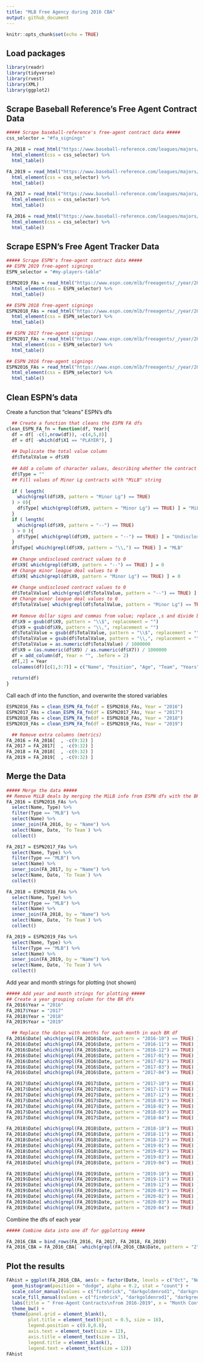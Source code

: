 ---
title: "MLB Free Agency during 2016 CBA"
output: github_document
---

```{r setup, include = FALSE}
knitr::opts_chunk$set(echo = TRUE)
```

## Load packages

```{r include = TRUE, warning = FALSE, echo = TRUE, message = FALSE}
library(readr)
library(tidyverse)
library(rvest)
library(XML)
library(ggplot2)
```

## Scrape Baseball Reference's Free Agent Contract Data

```{r include = TRUE, warning = FALSE, echo = TRUE, message = FALSE}
##### Scrape baseball-reference's free-agent contract data #####
css_selector = "#fa_signings"

FA_2018 = read_html("https://www.baseball-reference.com/leagues/majors/2018-free-agents.shtml") %>% 
  html_element(css = css_selector) %>%
  html_table()

FA_2019 = read_html("https://www.baseball-reference.com/leagues/majors/2019-free-agents.shtml") %>% 
  html_element(css = css_selector) %>%
  html_table()

FA_2017 = read_html("https://www.baseball-reference.com/leagues/majors/2017-free-agents.shtml") %>% 
  html_element(css = css_selector) %>%
  html_table()

FA_2016 = read_html("https://www.baseball-reference.com/leagues/majors/2016-free-agents.shtml") %>% 
  html_element(css = css_selector) %>%
  html_table()
```

## Scrape ESPN's Free Agent Tracker Data

```{r include = TRUE, warning = FALSE, echo = TRUE, message = FALSE}
##### Scrape ESPN's free-agent contract data #####
## ESPN 2019 free-agent signings
ESPN_selector = "#my-players-table"

ESPN2019_FAs = read_html("https://www.espn.com/mlb/freeagents/_/year/2019/type/signed") %>%
  html_element(css = ESPN_selector) %>%
  html_table()

## ESPN 2018 free-agent signings
ESPN2018_FAs = read_html("https://www.espn.com/mlb/freeagents/_/year/2018/type/signed") %>%
  html_element(css = ESPN_selector) %>%
  html_table()

## ESPN 2017 free-agent signings
ESPN2017_FAs = read_html("https://www.espn.com/mlb/freeagents/_/year/2017/type/signed") %>%
  html_element(css = ESPN_selector) %>%
  html_table()

## ESPN 2016 free-agent signings
ESPN2016_FAs = read_html("https://www.espn.com/mlb/freeagents/_/year/2016/type/signed") %>%
  html_element(css = ESPN_selector) %>%
  html_table()
```

## Clean ESPN's data

Create a function that "cleans" ESPN's dfs
```{r include = TRUE, warning = FALSE, echo = FALSE, message = FALSE}
  ## Create a function that cleans the ESPN FA dfs
clean_ESPN_FA_fn = function(df, Year){
  df = df[ -c(1,nrow(df)), -c(4,5,8)]
  df = df[ -which(df$X1 == "PLAYER"), ]
  
  ## Duplicate the total value column
  df$TotalValue = df$X9
  
  ## Add a column of character values, describing whether the contract was a minors contract
  df$Type = ""
  ## Fill values of Minor Lg contracts with "MiLB" string
  
  if ( length(
    which(grepl(df$X9, pattern = "Minor Lg") == TRUE)
  ) > 0){
    df$Type[ which(grepl(df$X9, pattern = "Minor Lg") == TRUE) ] = "MiLB"
  } 
  if ( length(
    which(grepl(df$X9, pattern = "--") == TRUE) 
  ) > 0 ){
    df$Type[ which(grepl(df$X9, pattern = "--") == TRUE) ] = "Undisclosed"
  }
  df$Type[ which(grepl(df$X9, pattern = "\\,") == TRUE) ] = "MLB"
  
  ## Change undisclosed contract values to 0
  df$X9[ which(grepl(df$X9, pattern = "--") == TRUE) ] = 0
  ## Change minor league deal values to 0
  df$X9[ which(grepl(df$X9, pattern = "Minor Lg") == TRUE) ] = 0
  
  ## Change undisclosed contract values to 0
  df$TotalValue[ which(grepl(df$TotalValue, pattern = "--") == TRUE) ] = 0
  ## Change minor league deal values to 0
  df$TotalValue[ which(grepl(df$TotalValue, pattern = "Minor Lg") == TRUE) ] = 0
  
  ## Remove dollar signs and commas from value; replace ,s and divide by 1M to display values in terms of millions of dollars
  df$X9 = gsub(df$X9, pattern = "\\$", replacement = "")
  df$X9 = gsub(df$X9, pattern = "\\,", replacement = "")
  df$TotalValue = gsub(df$TotalValue, pattern = "\\$", replacement = "")
  df$TotalValue = gsub(df$TotalValue, pattern = "\\,", replacement = "")
  df$TotalValue = as.numeric(df$TotalValue) / 1000000
  df$X9 = (as.numeric(df$X9) / as.numeric(df$X7)) / 1000000
  df = add_column(df, Year = "", .before = 2)
  df[,2] = Year
  colnames(df)[c(1,3:7)] = c("Name", "Position", "Age", "Team", "Years", "AAV")
  
  return(df)
}
```

Call each df into the function, and overwrite the stored variables
```{r include = TRUE, warning = FALSE, echo = TRUE, message = FALSE}

ESPN2016_FAs = clean_ESPN_FA_fn(df = ESPN2016_FAs, Year = "2016")
ESPN2017_FAs = clean_ESPN_FA_fn(df = ESPN2017_FAs, Year = "2017")
ESPN2018_FAs = clean_ESPN_FA_fn(df = ESPN2018_FAs, Year = "2018")
ESPN2019_FAs = clean_ESPN_FA_fn(df = ESPN2019_FAs, Year = "2019")

  ## Remove extra columns (metrics)
FA_2016 = FA_2016[  , -c(9:32) ]
FA_2017 = FA_2017[  , -c(9:32) ]
FA_2018 = FA_2018[  , -c(9:32) ]
FA_2019 = FA_2019[  , -c(9:32) ]
```

## Merge the Data

```{r include = TRUE, warning = FALSE, echo = TRUE, message = FALSE}
##### Merge the data #####
## Remove MiLB deals by merging the MiLB info from ESPN dfs with the BR dfs
FA_2016 = ESPN2016_FAs %>%
  select(Name, Type) %>%
  filter(Type == "MLB") %>%
  select(Name) %>%
  inner_join(FA_2016, by = "Name") %>%
  select(Name, Date, `To Team`) %>%
  collect()

FA_2017 = ESPN2017_FAs %>%
  select(Name, Type) %>%
  filter(Type == "MLB") %>%
  select(Name) %>%
  inner_join(FA_2017, by = "Name") %>%
  select(Name, Date, `To Team`) %>%
  collect()

FA_2018 = ESPN2018_FAs %>%
  select(Name, Type) %>%
  filter(Type == "MLB") %>%
  select(Name) %>%
  inner_join(FA_2018, by = "Name") %>%
  select(Name, Date, `To Team`) %>%
  collect()

FA_2019 = ESPN2019_FAs %>%
  select(Name, Type) %>%
  filter(Type == "MLB") %>%
  select(Name) %>%
  inner_join(FA_2019, by = "Name") %>%
  select(Name, Date, `To Team`) %>%
  collect()
```

Add year and month strings for plotting (not shown)
```{r include = FALSE, warning = FALSE, echo = FALSE, message = FALSE}
##### Add year and month strings for plotting #####
## Create a year grouping column for the BR dfs
FA_2016$Year = "2016"
FA_2017$Year = "2017"
FA_2018$Year = "2018"
FA_2019$Year = "2019"

  ## Replace the dates with months for each month in each BR df
FA_2016$Date[ which(grepl(FA_2016$Date, pattern = "2016-10") == TRUE) ] = "Oct"
FA_2016$Date[ which(grepl(FA_2016$Date, pattern = "2016-11") == TRUE) ] = "Nov"
FA_2016$Date[ which(grepl(FA_2016$Date, pattern = "2016-12") == TRUE) ] = "Dec"
FA_2016$Date[ which(grepl(FA_2016$Date, pattern = "2017-01") == TRUE) ] = "Jan"
FA_2016$Date[ which(grepl(FA_2016$Date, pattern = "2017-02") == TRUE) ] = "Feb"
FA_2016$Date[ which(grepl(FA_2016$Date, pattern = "2017-03") == TRUE) ] = "Mar"
FA_2016$Date[ which(grepl(FA_2016$Date, pattern = "2017-04") == TRUE) ] = "Apr"

FA_2017$Date[ which(grepl(FA_2017$Date, pattern = "2017-10") == TRUE) ] = "Oct"
FA_2017$Date[ which(grepl(FA_2017$Date, pattern = "2017-11") == TRUE) ] = "Nov"
FA_2017$Date[ which(grepl(FA_2017$Date, pattern = "2017-12") == TRUE) ] = "Dec"
FA_2017$Date[ which(grepl(FA_2017$Date, pattern = "2018-01") == TRUE) ] = "Jan"
FA_2017$Date[ which(grepl(FA_2017$Date, pattern = "2018-02") == TRUE) ] = "Feb"
FA_2017$Date[ which(grepl(FA_2017$Date, pattern = "2018-03") == TRUE) ] = "Mar"
FA_2017$Date[ which(grepl(FA_2017$Date, pattern = "2018-04") == TRUE) ] = "Apr"

FA_2018$Date[ which(grepl(FA_2018$Date, pattern = "2018-10") == TRUE) ] = "Oct"
FA_2018$Date[ which(grepl(FA_2018$Date, pattern = "2018-11") == TRUE) ] = "Nov"
FA_2018$Date[ which(grepl(FA_2018$Date, pattern = "2018-12") == TRUE) ] = "Dec"
FA_2018$Date[ which(grepl(FA_2018$Date, pattern = "2019-01") == TRUE) ] = "Jan"
FA_2018$Date[ which(grepl(FA_2018$Date, pattern = "2019-02") == TRUE) ] = "Feb"
FA_2018$Date[ which(grepl(FA_2018$Date, pattern = "2019-03") == TRUE) ] = "Mar"
FA_2018$Date[ which(grepl(FA_2018$Date, pattern = "2019-04") == TRUE) ] = "Apr"

FA_2019$Date[ which(grepl(FA_2019$Date, pattern = "2019-10") == TRUE) ] = "Oct"
FA_2019$Date[ which(grepl(FA_2019$Date, pattern = "2019-11") == TRUE) ] = "Nov"
FA_2019$Date[ which(grepl(FA_2019$Date, pattern = "2019-12") == TRUE) ] = "Dec"
FA_2019$Date[ which(grepl(FA_2019$Date, pattern = "2020-01") == TRUE) ] = "Jan"
FA_2019$Date[ which(grepl(FA_2019$Date, pattern = "2020-02") == TRUE) ] = "Feb"
FA_2019$Date[ which(grepl(FA_2019$Date, pattern = "2020-03") == TRUE) ] = "Mar"
FA_2019$Date[ which(grepl(FA_2019$Date, pattern = "2020-04") == TRUE) ] = "Apr"
```

Combine the dfs of each year
```{r include = TRUE, warning = FALSE, echo = TRUE, message = FALSE}
##### Combine data into one df for ggplotting ##### 

FA_2016_CBA = bind_rows(FA_2016, FA_2017, FA_2018, FA_2019)
FA_2016_CBA = FA_2016_CBA[ -which(grepl(FA_2016_CBA$Date, pattern = "2") == TRUE), ]
```

## Plot the results

```{r include = TRUE, warning = FALSE, echo = TRUE, message = FALSE, render = TRUE}

FAhist = ggplot(FA_2016_CBA, aes(x = factor(Date, levels = c("Oct", "Nov", "Dec", "Jan", "Feb", "Mar", "Apr")), color = Year, fill = Year)) +
  geom_histogram(position = "dodge", alpha = 0.2, stat = "count") +
  scale_color_manual(values = c("firebrick", "darkgoldenrod1", "darkgreen", "navyblue")) +
  scale_fill_manual(values = c("firebrick", "darkgoldenrod1", "darkgreen", "navyblue")) +
  labs(title = " Free-Agent Contracts\nfrom 2016-2019", x = "Month Contract was Signed", y = "Number of Contracts", hjust = 0.5) +
  theme_bw() +
  theme(panel.grid = element_blank(),
        plot.title = element_text(hjust = 0.5, size = 16),
        legend.position = c(0.8,0.8),
        axis.text = element_text(size = 12),
        axis.title = element_text(size = 15),
        legend.title = element_blank(),
        legend.text = element_text(size = 12))
FAhist
```
